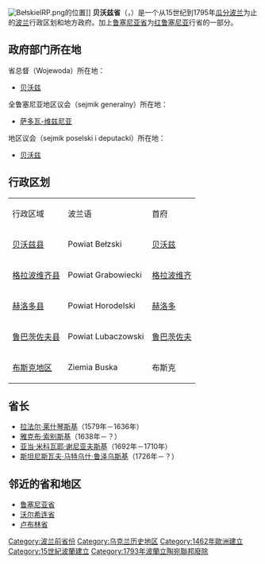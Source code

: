 [[File:BełskieIRP.png|thumbnail]]的位置]]
'''贝沃兹省'''（{{lang-pl|''Województwo Bełskie''}}，{{lang-la|''Palatinatus Belzensis''}}）是一个从15世纪到1795年[[瓜分波兰|瓜分波兰]]为止的[[波兰|波兰]]行政区划和地方政府。加上[[鲁塞尼亚省|鲁塞尼亚省]]为[[红鲁塞尼亚|红鲁塞尼亚]]行省的一部分。

== 政府部门所在地 ==

省总督（Wojewoda）所在地：
* [[贝沃兹|贝沃兹]]

全鲁塞尼亚地区议会（sejmik generalny）所在地：
* [[萨多瓦-维兹尼亚|萨多瓦-维兹尼亚]]

地区议会（sejmik poselski i deputacki）所在地：
* [[贝沃兹|贝沃兹]]

== 行政区划 ==
{| border=1
|-style="background:#c0c0c0"
| 行政区域 || 波兰语 ||首府
|-
| [[贝沃兹县|贝沃兹县]]|| Powiat Bełzski||[[贝沃兹|贝沃兹]]
|-
| [[格拉波维齐县|格拉波维齐县]]|| Powiat Grabowiecki||[[格拉波维齐|格拉波维齐]]
|-
| [[赫洛多县|赫洛多县]]|| Powiat Horodelski||[[赫洛多|赫洛多]]
|-
| [[鲁巴茨佐夫县|鲁巴茨佐夫县]]|| Powiat Lubaczowski||[[鲁巴茨佐夫|鲁巴茨佐夫]]
|-
| [[布斯克地区|布斯克地区]]|| Ziemia Buska||布斯克
|}

== 省长 ==
* [[拉法尔·莱什琴斯基_(1579-1636)|拉法尔·莱什琴斯基]]（1579年－1636年）
* [[雅克布·索别斯基|雅克布·索别斯基]]（1638年－？）
* [[亚当·米科瓦耶·谢尼亚夫斯基|亚当·米科瓦耶·谢尼亚夫斯基]]（1692年－1710年）
* [[斯坦尼斯瓦夫·马特乌什·鲁泽乌斯基|斯坦尼斯瓦夫·马特乌什·鲁泽乌斯基]]（1726年－？）

== 邻近的省和地区 ==
* [[鲁塞尼亚省|鲁塞尼亚省]]
* [[沃尔希连省_(1569–1795)|沃尔希连省]]
* [[卢布林省_(1474-1795)|卢布林省]]

{{Administrative division of the Polish-Lithuanian Commonwealth}}

[[Category:波兰前省份|Category:波兰前省份]]
[[Category:乌克兰历史地区|Category:乌克兰历史地区]]
[[Category:1462年歐洲建立|Category:1462年歐洲建立]]
[[Category:15世紀波蘭建立|Category:15世紀波蘭建立]]
[[Category:1793年波蘭立陶宛聯邦廢除|Category:1793年波蘭立陶宛聯邦廢除]]

{{波兰小作品}}
